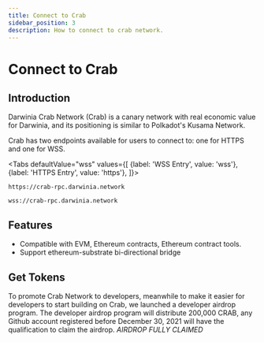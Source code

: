 ```yaml
---
title: Connect to Crab
sidebar_position: 3
description: How to connect to crab network.
---
```


# Connect to Crab

## Introduction

Darwinia Crab Network (Crab) is a canary network with real economic value for Darwinia, and its positioning is similar to Polkadot's Kusama Network.

Crab has two endpoints available for users to connect to: one for HTTPS and one for WSS.


<Tabs
  defaultValue="wss"
  values={[
    {label: 'WSS Entry', value: 'wss'},
    {label: 'HTTPS Entry', value: 'https'},
  ]}>

  <TabItem value="https">

```
https://crab-rpc.darwinia.network
```

  </TabItem>
  <TabItem value="wss">

```
wss://crab-rpc.darwinia.network
```

   </TabItem>
</Tabs>

## Features

- Compatible with EVM, Ethereum contracts, Ethereum contract tools.
- Support ethereum-substrate bi-directional bridge

## Get Tokens

To promote Crab Network to developers, meanwhile to make it easier for developers to start building on Crab, we launched a developer airdrop program. The developer airdrop program will distribute 200,000 CRAB, any Github account registered before December 30, 2021 will have the qualification to claim the airdrop.
*AIRDROP FULLY CLAIMED*

<ClaimAirdrop />

